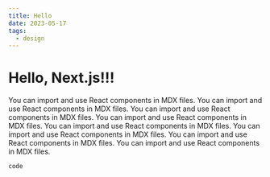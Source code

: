 ```yaml
---
title: Hello
date: 2023-05-17
tags:
  - design
---
```


# Hello, Next.js!!!

You can import and use React components in MDX files. You can import and use React components in MDX files. You can import and use React components in MDX files. You can import and use React components in MDX files. You can import and use React components in MDX files. You can import and use React components in MDX files. You can import and use React components in MDX files. You can import and use React components in MDX files.

```
code
```
